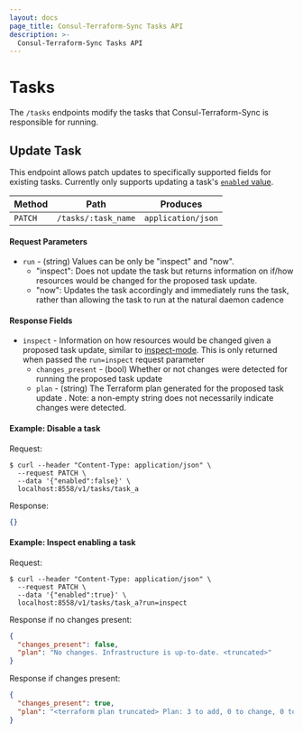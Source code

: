```yaml
---
layout: docs
page_title: Consul-Terraform-Sync Tasks API
description: >-
  Consul-Terraform-Sync Tasks API
---
```

# Tasks

The `/tasks` endpoints modify the tasks that Consul-Terraform-Sync is responsible for running.

## Update Task

This endpoint allows patch updates to specifically supported fields for existing tasks. Currently only supports updating a task's [`enabled` value](/docs/nia/configuration#enabled-4).

| Method | Path                | Produces           |
| ------ | ------------------- | ------------------ |
| `PATCH`  | `/tasks/:task_name` | `application/json` |

#### Request Parameters

* `run` - (string) Values can be only be "inspect" and "now".
  * "inspect": Does not update the task but returns information on if/how resources would be changed for the proposed task update.
  * "now": Updates the task accordingly and immediately runs the task, rather than allowing the task to run at the natural daemon cadence

#### Response Fields

* `inspect` - Information on how resources would be changed given a proposed task update, similar to [inspect-mode](/docs/nia/cli#inspect-mode). This is only returned when passed the `run=inspect` request parameter
  * `changes_present` - (bool) Whether or not changes were detected for running the proposed task update
  * `plan` - (string) The Terraform plan generated for the proposed task update . Note: a non-empty string does not necessarily indicate changes were detected.


#### Example: Disable a task

Request:
```shell-session
$ curl --header "Content-Type: application/json" \
  --request PATCH \
  --data '{"enabled":false}' \
  localhost:8558/v1/tasks/task_a
```

Response:
```json
{}
```

#### Example: Inspect enabling a task

Request:
```shell-session
$ curl --header "Content-Type: application/json" \
  --request PATCH \
  --data '{"enabled":true}' \
  localhost:8558/v1/tasks/task_a?run=inspect
```

Response if no changes present:
```json
{
  "changes_present": false,
  "plan": "No changes. Infrastructure is up-to-date. <truncated>"
}
```

Response if changes present:
```json
{
  "changes_present": true,
  "plan": "<terraform plan truncated> Plan: 3 to add, 0 to change, 0 to destroy."
}
```
